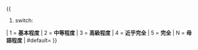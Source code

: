 <includeonly>{{
#switch:{{{1|}}}
| 1 = '''基本程度'''
| 2 = '''中等程度'''
| 3 = '''高級程度'''
| 4 = '''近乎完全'''
| 5 = '''完全'''
| N = '''母語程度'''
| #default={{{default|an}}}
}}</includeonly>